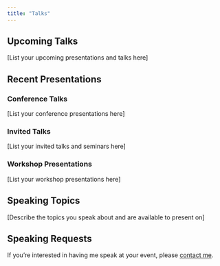 ```yaml
---
title: "Talks"
---
```


## Upcoming Talks

[List your upcoming presentations and talks here]

## Recent Presentations

### Conference Talks

[List your conference presentations here]

### Invited Talks

[List your invited talks and seminars here]

### Workshop Presentations

[List your workshop presentations here]

## Speaking Topics

[Describe the topics you speak about and are available to present on]

## Speaking Requests

If you're interested in having me speak at your event, please [contact me](mailto:jacobmcpherson@utexas.edu).